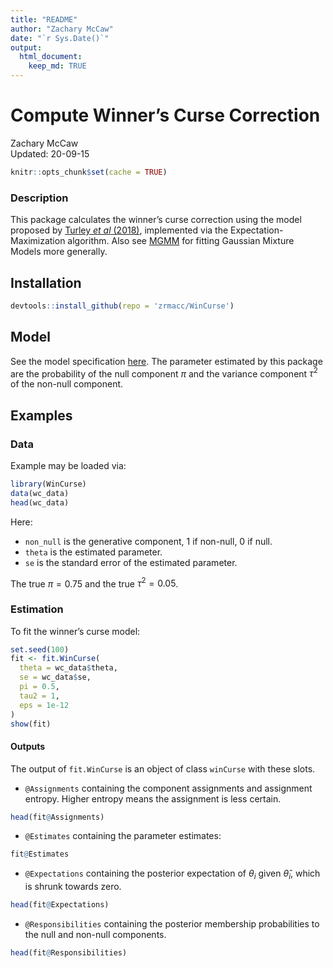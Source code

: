 ```yaml
---
title: "README"
author: "Zachary McCaw"
date: "`r Sys.Date()`"
output: 
  html_document: 
    keep_md: TRUE
--- 
```


# Compute Winner's Curse Correction

Zachary McCaw <br>
Updated: 20-09-15

```r
knitr::opts_chunk$set(cache = TRUE)
```

### Description

This package calculates the winner's curse correction using the model proposed by [Turley *et al* (2018)](https://pubmed.ncbi.nlm.nih.gov/29292387/), implemented via the Expectation-Maximization algorithm. Also see [MGMM](https://github.com/zrmacc/MGMM) for fitting Gaussian Mixture Models more generally. 

## Installation

```R
devtools::install_github(repo = 'zrmacc/WinCurse')
```

## Model
See the model specification [here](https://github.com/zrmacc/WinCurse/blob/master/vignettes/Model.pdf). The parameter estimated by this package are the probability of the null component $\pi$ and the variance component $\tau^{2}$ of the non-null component. 

## Examples

### Data

Example may be loaded via:

```R
library(WinCurse)
data(wc_data)
head(wc_data)
```

Here: 

* `non_null` is the generative component, 1 if non-null, 0 if null. 
* `theta` is the estimated parameter. 
* `se` is the standard error of the estimated parameter. 

The true $\pi = 0.75$ and the true $\tau^{2} = 0.05$. 

### Estimation

To fit the winner's curse model: 
```r
set.seed(100)
fit <- fit.WinCurse(
  theta = wc_data$theta,
  se = wc_data$se,
  pi = 0.5,
  tau2 = 1,
  eps = 1e-12
)
show(fit)
```

#### Outputs

The output of `fit.WinCurse` is an object of class `winCurse` with these slots.

* `@Assignments` containing the component assignments and assignment entropy. Higher entropy means the assignment is less certain. 

```r
head(fit@Assignments)
```

* `@Estimates` containing the parameter estimates:

```r
fit@Estimates
```

* `@Expectations` containing the posterior expectation of $\theta_{i}$ given $\hat{\theta}_{i}$, which is shrunk towards zero. 

```r
head(fit@Expectations)
```
* `@Responsibilities` containing the posterior membership probabilities to the null and non-null components. 

```r
head(fit@Responsibilities)
```
